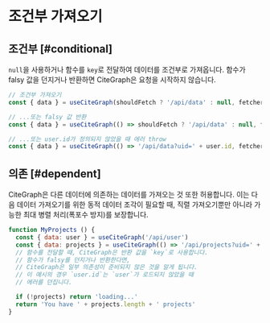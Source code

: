 # 조건부 가져오기

## 조건부 [#conditional]

`null`을 사용하거나 함수를 `key`로 전달하여 데이터를 조건부로 가져옵니다. 함수가 falsy 값을 던지거나 반환하면 CiteGraph은 요청을 시작하지 않습니다.

```js
// 조건부 가져오기
const { data } = useCiteGraph(shouldFetch ? '/api/data' : null, fetcher)

// ...또는 falsy 값 반환
const { data } = useCiteGraph(() => shouldFetch ? '/api/data' : null, fetcher)

// ...또는 user.id가 정의되지 않았을 때 에러 throw
const { data } = useCiteGraph(() => '/api/data?uid=' + user.id, fetcher)
```

## 의존 [#dependent]

CiteGraph은 다른 데이터에 의존하는 데이터를 가져오는 것 또한 허용합니다. 이는 다음 데이터 가져오기를 위한 동적 데이터 조각이 필요할 때, 직렬 가져오기뿐만 아니라 가능한 최대 병렬 처리(폭포수 방지)를 보장합니다.

```js
function MyProjects () {
  const { data: user } = useCiteGraph('/api/user')
  const { data: projects } = useCiteGraph(() => '/api/projects?uid=' + user.id)
  // 함수를 전달할 때, CiteGraph은 반환 값을 `key`로 사용합니다.
  // 함수가 falsy를 던지거나 반환한다면,
  // CiteGraph은 일부 의존성이 준비되지 않은 것을 알게 됩니다.
  // 이 예시의 경우 `user.id`는 `user`가 로드되지 않았을 때
  // 에러를 던집니다.

  if (!projects) return 'loading...'
  return 'You have ' + projects.length + ' projects'
}
```
